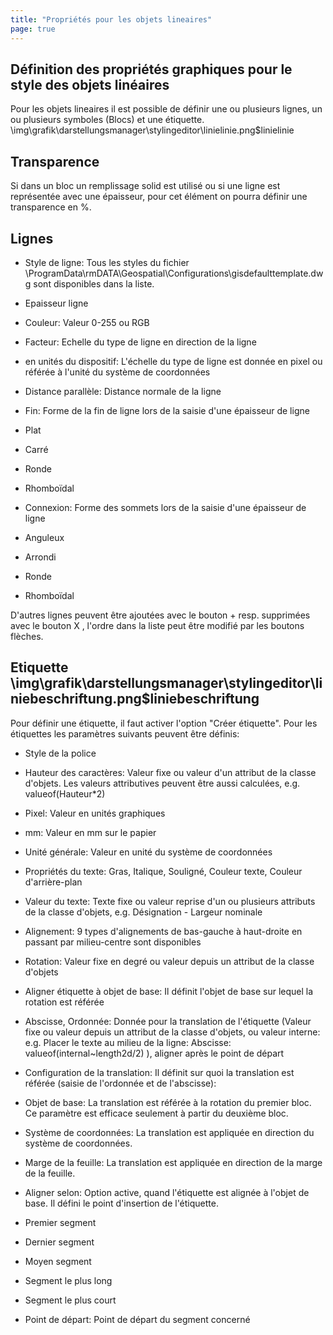 ```yaml
---
title: "Propriétés pour les objets lineaires"
page: true
---
```

## D&#233;finition des propri&#233;t&#233;s graphiques pour le style des objets lin&#233;aires

Pour les objets lineaires il est possible de d&#233;finir une ou plusieurs lignes, un ou plusieurs symboles (Blocs) et une &#233;tiquette.<Image>\img\grafik\darstellungsmanager\stylingeditor\linielinie.png$linielinie</Image>

## Transparence
Si dans un bloc un remplissage solid est utilis&#233; ou si une ligne est repr&#233;sent&#233;e avec une &#233;paisseur, pour cet &#233;l&#233;ment on pourra d&#233;finir une transparence en %. 

## Lignes

- Style de ligne: Tous les styles du fichier 
\ProgramData\rmDATA\Geospatial\Configurations\gisdefaulttemplate.dwg sont disponibles dans la liste. 

- Epaisseur ligne

- Couleur: Valeur 0-255 ou RGB

- Facteur: Echelle du type de ligne en direction de la ligne

- en unit&#233;s du dispositif: L&#39;&#233;chelle du type de ligne est donn&#233;e en pixel ou r&#233;f&#233;r&#233;e &#224; l&#39;unit&#233; du syst&#232;me de coordonn&#233;es



- Distance parall&#232;le: Distance normale de la ligne

- Fin: Forme de la fin de ligne lors de la saisie d&#39;une &#233;paisseur de ligne

- Plat

- Carr&#233;

- Ronde

- Rhombo&#239;dal



- Connexion: Forme des sommets lors de la saisie d&#39;une &#233;paisseur de ligne

- Anguleux

- Arrondi

- Ronde

- Rhombo&#239;dal





D&#39;autres lignes peuvent &#234;tre ajout&#233;es avec le bouton  <Border>+</Border>  resp. supprim&#233;es avec le bouton  <Border>X</Border> , l&#39;ordre dans la liste peut &#234;tre modifi&#233; par les boutons fl&#232;ches.

## Etiquette<Image>\img\grafik\darstellungsmanager\stylingeditor\liniebeschriftung.png$liniebeschriftung</Image>

Pour d&#233;finir une &#233;tiquette, il faut activer l&#39;option &quot;Cr&#233;er &#233;tiquette&quot;.
Pour les &#233;tiquettes les param&#232;tres suivants peuvent &#234;tre d&#233;finis:

- Style de la police

- Hauteur des caract&#232;res: Valeur fixe ou valeur d&#39;un attribut de la classe d&#39;objets. Les valeurs attributives peuvent &#234;tre aussi calcul&#233;es, e.g. <Border>valueof(Hauteur*2)</Border> 
- Pixel: Valeur en unit&#233;s graphiques

- mm: Valeur en mm sur le papier

- Unit&#233; g&#233;n&#233;rale: Valeur en unit&#233; du syst&#232;me de coordonn&#233;es



- Propri&#233;t&#233;s du texte: Gras, Italique, Soulign&#233;, Couleur texte, Couleur d&#39;arri&#232;re-plan

- Valeur du texte: Texte fixe ou valeur reprise d&#39;un ou plusieurs attributs de la classe d&#39;objets, e.g. <Border>Désignation - Largeur nominale</Border> 
- Alignement: 9 types d&#39;alignements de bas-gauche &#224; haut-droite en passant par milieu-centre sont disponibles

- Rotation: Valeur fixe en degr&#233; ou valeur depuis un attribut de la classe d&#39;objets

- Aligner &#233;tiquette &#224; objet de base: Il d&#233;finit l&#39;objet de base sur lequel la rotation est r&#233;f&#233;r&#233;e

- Abscisse, Ordonn&#233;e: Donn&#233;e pour la translation de l&#39;&#233;tiquette (Valeur fixe ou valeur depuis un attribut de la classe d&#39;objets, ou valeur interne: e.g. Placer le texte au milieu de la ligne: Abscisse: <Border>valueof(internal~length2d/2)</Border> ), aligner apr&#232;s le point de d&#233;part

- Configuration de la translation: Il d&#233;finit sur quoi la translation est r&#233;f&#233;r&#233;e (saisie de l&#39;ordonn&#233;e et de l&#39;abscisse):

- Objet de base: La translation est r&#233;f&#233;r&#233;e &#224; la rotation du premier bloc. Ce param&#232;tre est efficace seulement &#224; partir du deuxi&#232;me bloc.

- Syst&#232;me de coordonn&#233;es: La translation est appliqu&#233;e en direction du syst&#232;me de coordonn&#233;es.

- Marge de la feuille: La translation est appliqu&#233;e en direction de la marge de la feuille.



- Aligner selon: Option active, quand l&#39;&#233;tiquette est align&#233;e &#224; l&#39;objet de base. Il d&#233;fini le point d&#39;insertion de l&#39;&#233;tiquette.

- Premier segment

- Dernier segment

- Moyen segment

- Segment le plus long

- Segment le plus court

- Point de d&#233;part: Point de d&#233;part du segment concern&#233;






